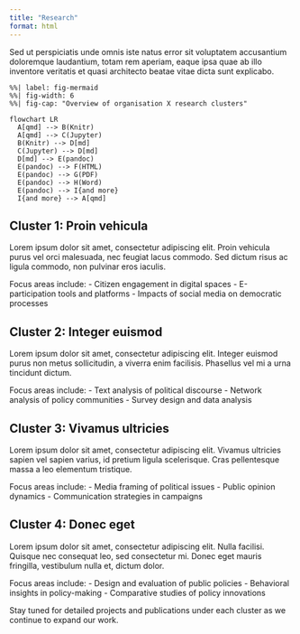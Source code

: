 ```yaml
---
title: "Research"
format: html
---
```

  
Sed ut perspiciatis unde omnis iste natus error sit voluptatem accusantium doloremque laudantium, totam rem aperiam, eaque ipsa quae ab illo inventore veritatis et quasi architecto beatae vitae dicta sunt explicabo. 


```mermaid
%%| label: fig-mermaid
%%| fig-width: 6
%%| fig-cap: "Overview of organisation X research clusters"

flowchart LR
  A[qmd] --> B(Knitr)
  A[qmd] --> C(Jupyter)
  B(Knitr) --> D[md]
  C(Jupyter) --> D[md]
  D[md] --> E(pandoc)
  E(pandoc) --> F(HTML)
  E(pandoc) --> G(PDF)
  E(pandoc) --> H(Word)
  E(pandoc) --> I{and more}
  I{and more} --> A[qmd]
```



## Cluster 1: Proin vehicula
Lorem ipsum dolor sit amet, consectetur adipiscing elit. Proin vehicula purus vel orci malesuada, nec feugiat lacus commodo. Sed dictum risus ac ligula commodo, non pulvinar eros iaculis.

Focus areas include:
- Citizen engagement in digital spaces
- E-participation tools and platforms
- Impacts of social media on democratic processes

## Cluster 2: Integer euismod
Lorem ipsum dolor sit amet, consectetur adipiscing elit. Integer euismod purus non metus sollicitudin, a viverra enim facilisis. Phasellus vel mi a urna tincidunt dictum.

Focus areas include:
- Text analysis of political discourse
- Network analysis of policy communities
- Survey design and data analysis

## Cluster 3: Vivamus ultricies
Lorem ipsum dolor sit amet, consectetur adipiscing elit. Vivamus ultricies sapien vel sapien varius, id pretium ligula scelerisque. Cras pellentesque massa a leo elementum tristique.

Focus areas include:
- Media framing of political issues
- Public opinion dynamics
- Communication strategies in campaigns

## Cluster 4: Donec eget
Lorem ipsum dolor sit amet, consectetur adipiscing elit. Nulla facilisi. Quisque nec consequat leo, sed consectetur mi. Donec eget mauris fringilla, vestibulum nulla et, dictum dolor.

Focus areas include:
- Design and evaluation of public policies
- Behavioral insights in policy-making
- Comparative studies of policy innovations

Stay tuned for detailed projects and publications under each cluster as we continue to expand our work.
